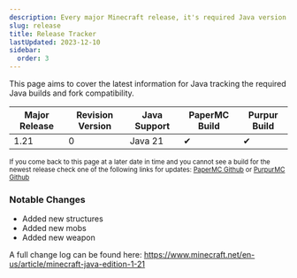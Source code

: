 ```yaml
---
description: Every major Minecraft release, it's required Java version and noticable changes.
slug: release
title: Release Tracker
lastUpdated: 2023-12-10
sidebar:
  order: 3
---
```


This page aims to cover the latest information for Java tracking the required Java builds and fork compatibility.

 Major Release | Revision Version | Java Support | PaperMC Build | Purpur Build
------------ |------------ | ------------        | --------| --------
1.21         | 0          | Java 21          |  ✔     |  ✔

<small>If you come back to this page at a later date in time and you cannot see a build for the newest release check one of the following links for updates: <a href="https://github.com/PaperMC/Paper/issues">PaperMC Github</a> or <a href="https://github.com/PurpurMC/Purpur/issues">PurpurMC Github</a></small>

### Notable Changes

<ul class="pl-5 list-disc">
  <li>Added new structures</li>
  <li>Added new mobs</li>
  <li>Added new weapon</li>
</ul>

A full change log can be found here: https://www.minecraft.net/en-us/article/minecraft-java-edition-1-21
